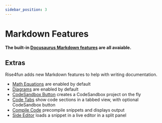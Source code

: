 ```yaml
---
sidebar_position: 3
---
```


# Markdown Features

**The built-in [Docusaurus Markdown features](https://docusaurus.io/docs/markdown-features) are all avaiable.**

## Extras

Rise4fun adds new Markdown features to help with writing documentation.

-   [Math Equations](./math-equations) are enabled by default
-   [Diagrams](./diagrams) are enabled by default
-   [CodeSandbox Button](./codesandbox-button) creates a CodeSandbox project on the fly
-   [Code Tabs](./code-tabs) show code sections in a tabbed view, with optional CodeSandbox button
-   [Compile Code](./compile-code) precompile snippets and displays output
-   [Side Editor](./side-editor) loads a snippet in a live editor in a split panel
